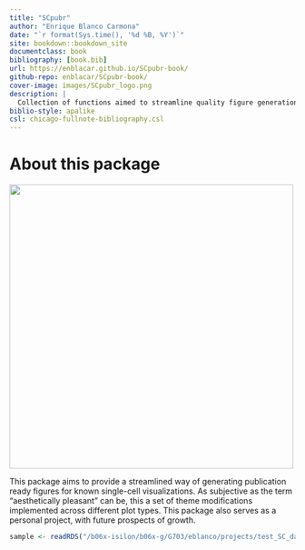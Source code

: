 ```yaml
--- 
title: "SCpubr"
author: "Enrique Blanco Carmona"
date: "`r format(Sys.time(), '%d %B, %Y')`"
site: bookdown::bookdown_site
documentclass: book
bibliography: [book.bib]
url: https://enblacar.github.io/SCpubr-book/
github-repo: enblacar/SCpubr-book/
cover-image: images/SCpubr_logo.png
description: |
  Collection of functions aimed to streamline quality figure generation for Single Cell transcriptomics experiments.
biblio-style: apalike
csl: chicago-fullnote-bibliography.csl
---
```


# About this package {-}

<span class="border-0"><img src="images/SCpubr_logo_transparent.png" class="mx-auto d-block" width="500" height="500" alt="" style="box-shadow: none"/></span>


This package aims to provide a streamlined way of generating publication ready figures for known single-cell visualizations. As subjective as the term "aesthetically pleasant" can be, this a set of theme modifications implemented across different plot types. This package also serves as a personal project, with future prospects of growth.

```r
sample <- readRDS("/b06x-isilon/b06x-g/G703/eblanco/projects/test_SC_datasets/sc_dataset.rds")
```
